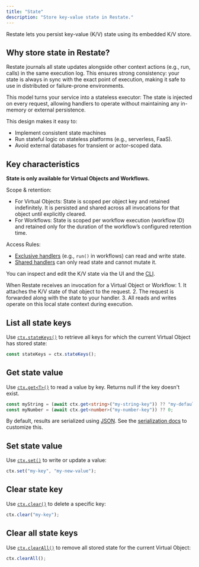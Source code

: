 ```yaml
---
title: "State"
description: "Store key-value state in Restate."
---
```


Restate lets you persist key-value (K/V) state using its embedded K/V store.

## Why store state in Restate?

Restate journals all state updates alongside other context actions (e.g., run, calls) in the same execution log. This ensures strong consistency: your state is always in sync with the exact point of execution, making it safe to use in distributed or failure-prone environments.

This model turns your service into a stateless executor: The state is injected on every request, allowing handlers to operate without maintaining any in-memory or external persistence.

This design makes it easy to:
- Implement consistent state machines
- Run stateful logic on stateless platforms (e.g., serverless, FaaS).
- Avoid external databases for transient or actor-scoped data.

## Key characteristics

**State is only available for Virtual Objects and Workflows.**

Scope & retention: 
- For Virtual Objects: State is scoped per object key and retained indefinitely. It is persisted and shared across all invocations for that object until explicitly cleared.
- For Workflows: State is scoped per workflow execution (workflow ID) and retained only for the duration of the workflow’s configured retention time.

Access Rules:
- [Exclusive handlers](/ts/overview#exclusive-vs-shared-handlers) (e.g., `run()` in workflows) can read and write state.
- [Shared handlers](/ts/overview#exclusive-vs-shared-handlers) can only read state and cannot mutate it.

You can inspect and edit the K/V state via the UI and the [CLI](/operate/introspection#inspecting-application-state).

<Accordion title="How it works">
When Restate receives an invocation for a Virtual Object or Workflow:
1. It attaches the K/V state of that object to the request.
2. The request is forwarded along with the state to your handler.
3. All reads and writes operate on this local state context during execution.
</Accordion>

## List all state keys
Use [`ctx.stateKeys()`](https://docs.restate.dev/tsdocs/interfaces/_restatedev_restate-sdk.ObjectContext#statekeys) to retrieve all keys for which the current Virtual Object has stored state:

```typescript {CODE_LOAD::ts/src/develop/state.ts#statekeys} 
const stateKeys = ctx.stateKeys();
```

## Get state value
Use [`ctx.get<T>()`](https://docs.restate.dev/tsdocs/interfaces/_restatedev_restate-sdk.ObjectContext#get-1) to read a value by key. Returns null if the key doesn't exist.

```typescript {CODE_LOAD::ts/src/develop/state.ts#get} 
const myString = (await ctx.get<string>("my-string-key")) ?? "my-default";
const myNumber = (await ctx.get<number>("my-number-key")) ?? 0;
```

By default, results are serialized using [JSON](https://developer.mozilla.org/en-US/docs/Web/JavaScript/Reference/Global_Objects/JSON). See the [serialization docs](/develop/ts/serialization) to customize this.

## Set state value
Use [`ctx.set()`](https://docs.restate.dev/tsdocs/interfaces/_restatedev_restate-sdk.ObjectContext#set-1) to write or update a value:

```typescript {CODE_LOAD::ts/src/develop/state.ts#set} 
ctx.set("my-key", "my-new-value");
```

## Clear state key
Use [`ctx.clear()`](https://docs.restate.dev/tsdocs/interfaces/_restatedev_restate-sdk.ObjectContext#clear) to delete a specific key:

```typescript {CODE_LOAD::ts/src/develop/state.ts#clear} 
ctx.clear("my-key");
```

## Clear all state keys

Use [`ctx.clearAll()`](https://docs.restate.dev/tsdocs/interfaces/_restatedev_restate-sdk.ObjectContext#clearall) to remove all stored state for the current Virtual Object:

```typescript {CODE_LOAD::ts/src/develop/state.ts#clear_all} 
ctx.clearAll();
```
